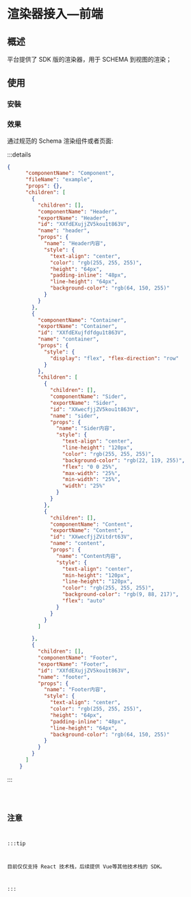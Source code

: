
# 渲染器接入—前端

## 概述

平台提供了 SDK 版的渲染器，用于 SCHEMA 到视图的渲染；

## 使用

### 安裝


<UseInstall />

### 效果

通过规范的 Schema 渲染组件或者页面:

:::details

```json
{
      "componentName": "Component",
      "fileName": "example",
      "props": {},
      "children": [
        {
          "children": [],
          "componentName": "Header",
          "exportName": "Header",
          "id": "XXfdEXujjZV5kou1t863V",
          "name": "header",
          "props": {
            "name": "Header内容",
            "style": {
              "text-align": "center",
              "color": "rgb(255, 255, 255)",
              "height": "64px",
              "padding-inline": "48px",
              "line-height": "64px",
              "background-color": "rgb(64, 150, 255)"
            }
          }
        },
        {
          "componentName": "Container",
          "exportName": "Container",
          "id": "XXfdEXujfdfdgu1t863V",
          "name": "container",
          "props": {
            "style": {
              "display": "flex", "flex-direction": "row"
            }
          },
          "children": [
            {
              "children": [],
              "componentName": "Sider",
              "exportName": "Sider",
              "id": "XXwecfjjZV5kou1t863V",
              "name": "sider",
              "props": {
                "name": "Sider内容",
                "style": {
                  "text-align": "center",
                  "line-height": "120px",
                  "color": "rgb(255, 255, 255)",
                  "background-color": "rgb(22, 119, 255)",
                  "flex": "0 0 25%",
                  "max-width": "25%",
                  "min-width": "25%",
                  "width": "25%"
                }
              }
            },
            {
              "children": [],
              "componentName": "Content",
              "exportName": "Content",
              "id": "XXwecfjjZVitdrt63V",
              "name": "content",
              "props": {
                "name": "Content内容",
                "style": {
                  "text-align": "center",
                  "min-height": "120px",
                  "line-height": "120px",
                  "color": "rgb(255, 255, 255)",
                  "background-color": "rgb(9, 88, 217)",
                  "flex": "auto"
                }
              }
            }
          ]

        },
        {
          "children": [],
          "componentName": "Footer",
          "exportName": "Footer",
          "id": "XXfdEXujjZV5kou1t863V",
          "name": "footer",
          "props": {
            "name": "Footer内容",
            "style": {
              "text-align": "center",
              "color": "rgb(255, 255, 255)",
              "height": "64px",
              "padding-inline": "48px",
              "line-height": "64px",
              "background-color": "rgb(64, 150, 255)"
            }
          }
        }
      ]
    }
```
:::

<code src="./component/ExampleRenderView.tsx" />


## 注意

:::tip

目前仅仅支持 React 技术栈，后续提供 Vue等其他技术栈的 SDK。

:::


